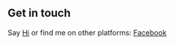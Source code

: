 ## Get in touch

Say [Hi](mailto:stefanadilova@gmail.com) or find me on other platforms: [Facebook](https://www.facebook.com/stefana.dilova)
